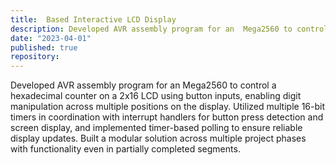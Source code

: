 ```yaml
---
title:  Based Interactive LCD Display
description: Developed AVR assembly program for an  Mega2560 to control a 2x16 LCD using button inputs.
date: "2023-04-01"
published: true
repository: 
---
```




Developed AVR assembly program for an  Mega2560 to control a hexadecimal counter on a 2x16 LCD using button inputs, enabling digit manipulation across multiple positions on the display. Utilized multiple 16-bit timers in coordination with interrupt handlers for button press detection and screen display, and implemented timer-based polling to ensure reliable display updates. Built a modular solution across multiple project phases with functionality even in partially completed segments.
